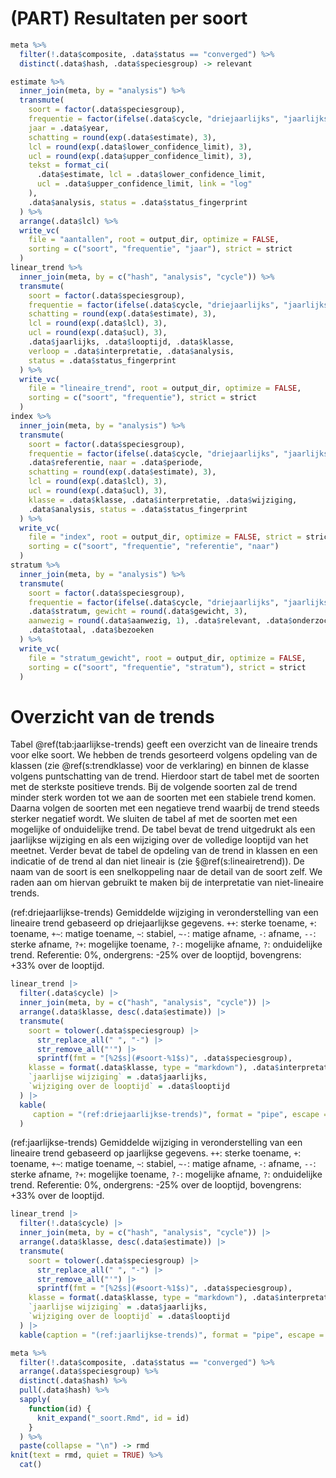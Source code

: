 # (PART) Resultaten per soort {-}

```r
meta %>%
  filter(!.data$composite, .data$status == "converged") %>%
  distinct(.data$hash, .data$speciesgroup) -> relevant
```

```r
estimate %>%
  inner_join(meta, by = "analysis") %>%
  transmute(
    soort = factor(.data$speciesgroup),
    frequentie = factor(ifelse(.data$cycle, "driejaarlijks", "jaarlijks")),
    jaar = .data$year,
    schatting = round(exp(.data$estimate), 3),
    lcl = round(exp(.data$lower_confidence_limit), 3),
    ucl = round(exp(.data$upper_confidence_limit), 3),
    tekst = format_ci(
      .data$estimate, lcl = .data$lower_confidence_limit,
      ucl = .data$upper_confidence_limit, link = "log"
    ),
    .data$analysis, status = .data$status_fingerprint
  ) %>%
  arrange(.data$lcl) %>%
  write_vc(
    file = "aantallen", root = output_dir, optimize = FALSE,
    sorting = c("soort", "frequentie", "jaar"), strict = strict
  )
linear_trend %>%
  inner_join(meta, by = c("hash", "analysis", "cycle")) %>%
  transmute(
    soort = factor(.data$speciesgroup),
    frequentie = factor(ifelse(.data$cycle, "driejaarlijks", "jaarlijks")),
    schatting = round(exp(.data$estimate), 3),
    lcl = round(exp(.data$lcl), 3),
    ucl = round(exp(.data$ucl), 3),
    .data$jaarlijks, .data$looptijd, .data$klasse,
    verloop = .data$interpretatie, .data$analysis,
    status = .data$status_fingerprint
  ) %>%
  write_vc(
    file = "lineaire_trend", root = output_dir, optimize = FALSE,
    sorting = c("soort", "frequentie"), strict = strict
  )
index %>%
  inner_join(meta, by = "analysis") %>%
  transmute(
    soort = factor(.data$speciesgroup),
    frequentie = factor(ifelse(.data$cycle, "driejaarlijks", "jaarlijks")),
    .data$referentie, naar = .data$periode,
    schatting = round(exp(.data$estimate), 3),
    lcl = round(exp(.data$lcl), 3),
    ucl = round(exp(.data$ucl), 3),
    klasse = .data$klasse, .data$interpretatie, .data$wijziging,
    .data$analysis, status = .data$status_fingerprint
  ) %>%
  write_vc(
    file = "index", root = output_dir, optimize = FALSE, strict = strict,
    sorting = c("soort", "frequentie", "referentie", "naar")
  )
stratum %>%
  inner_join(meta, by = "analysis") %>%
  transmute(
    soort = factor(.data$speciesgroup),
    frequentie = factor(ifelse(.data$cycle, "driejaarlijks", "jaarlijks")),
    .data$stratum, gewicht = round(.data$gewicht, 3),
    aanwezig = round(.data$aanwezig, 1), .data$relevant, .data$onderzocht,
    .data$totaal, .data$bezoeken
  ) %>%
  write_vc(
    file = "stratum_gewicht", root = output_dir, optimize = FALSE,
    sorting = c("soort", "frequentie", "stratum"), strict = strict
  )
```

# Overzicht van de trends

Tabel \@ref(tab:jaarlijkse-trends) geeft een overzicht van de lineaire trends voor elke soort.
We hebben de trends gesorteerd volgens opdeling van de klassen (zie \@ref(s:trendklasse) voor de verklaring) en binnen de klasse volgens puntschatting van de trend.
Hierdoor start de tabel met de soorten met de sterkste positieve trends.
Bij de volgende soorten zal de trend minder sterk worden tot we aan de soorten met een stabiele trend komen.
Daarna volgen de soorten met een negatieve trend waarbij de trend steeds sterker negatief wordt.
We sluiten de tabel af met de soorten met een mogelijke of onduidelijke trend.
De tabel bevat de trend uitgedrukt als een jaarlijkse wijziging en als een wijziging over de volledige looptijd van het meetnet.
Verder bevat de tabel de opdeling van de trend in klassen en een indicatie of de trend al dan niet lineair is (zie §\@ref(s:lineairetrend)).
De naam van de soort is een snelkoppeling naar de detail van de soort zelf.
We raden aan om hiervan gebruikt te maken bij de interpretatie van niet-lineaire trends.

(ref:driejaarlijkse-trends) Gemiddelde wijziging in veronderstelling van een lineaire trend gebaseerd op driejaarlijkse gegevens. `++`: sterke toename, `+`: toename, `+~`: matige toename, `~`: stabiel, `~-`: matige afname, `-`: afname, `--`: sterke afname, `?+`: mogelijke toename, `?-`: mogelijke afname, `?`: onduidelijke trend. Referentie: 0%, ondergrens: -25% over de looptijd, bovengrens: +33% over de looptijd.

```r
linear_trend |>
  filter(.data$cycle) |>
  inner_join(meta, by = c("hash", "analysis", "cycle")) |>
  arrange(.data$klasse, desc(.data$estimate)) |>
  transmute(
    soort = tolower(.data$speciesgroup) |>
      str_replace_all(" ", "-") |>
      str_remove_all("'") |>
      sprintf(fmt = "[%2$s](#soort-%1$s)", .data$speciesgroup),
    klasse = format(.data$klasse, type = "markdown"), .data$interpretatie,
    `jaarlijse wijziging` = .data$jaarlijks,
    `wijziging over de looptijd` = .data$looptijd
  ) |>
  kable(
     caption = "(ref:driejaarlijkse-trends)", format = "pipe", escape = FALSE
  )
```

(ref:jaarlijkse-trends) Gemiddelde wijziging in veronderstelling van een lineaire trend gebaseerd op jaarlijkse gegevens. `++`: sterke toename, `+`: toename, `+~`: matige toename, `~`: stabiel, `~-`: matige afname, `-`: afname, `--`: sterke afname, `?+`: mogelijke toename, `?-`: mogelijke afname, `?`: onduidelijke trend. Referentie: 0%, ondergrens: -25% over de looptijd, bovengrens: +33% over de looptijd.

```r
linear_trend |>
  filter(!.data$cycle) |>
  inner_join(meta, by = c("hash", "analysis", "cycle")) |>
  arrange(.data$klasse, desc(.data$estimate)) |>
  transmute(
    soort = tolower(.data$speciesgroup) |>
      str_replace_all(" ", "-") |>
      str_remove_all("'") |>
      sprintf(fmt = "[%2$s](#soort-%1$s)", .data$speciesgroup),
    klasse = format(.data$klasse, type = "markdown"), .data$interpretatie,
    `jaarlijse wijziging` = .data$jaarlijks,
    `wijziging over de looptijd` = .data$looptijd
  ) |>
  kable(caption = "(ref:jaarlijkse-trends)", format = "pipe", escape = FALSE)
```

```r
meta %>%
  filter(!.data$composite, .data$status == "converged") %>%
  arrange(.data$speciesgroup) %>%
  distinct(.data$hash) %>%
  pull(.data$hash) %>%
  sapply(
    function(id) {
      knit_expand("_soort.Rmd", id = id)
    }
  ) %>%
  paste(collapse = "\n") -> rmd
knit(text = rmd, quiet = TRUE) %>%
  cat()
```
